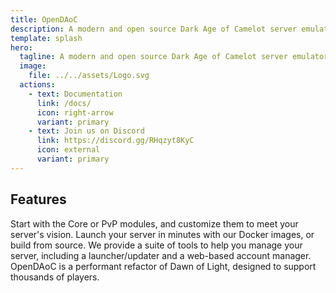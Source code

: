 ```yaml
---
title: OpenDAoC
description: A modern and open source Dark Age of Camelot server emulator.
template: splash
hero:
  tagline: A modern and open source Dark Age of Camelot server emulator.
  image:
    file: ../../assets/Logo.svg
  actions:
    - text: Documentation
      link: /docs/
      icon: right-arrow
      variant: primary
    - text: Join us on Discord
      link: https://discord.gg/RHqzyt8KyC
      icon: external
	  variant: primary
---
```



## Features

<CardGrid stagger>
	<Card title="Modular" icon="puzzle">
		Start with the Core or PvP modules, and customize them to meet your server's vision.
	</Card>
	<Card title="Easy to Deploy" icon="rocket">
		Launch your server in minutes with our Docker images, or build from source.
	</Card>
	<Card title="Extensive Tooling" icon="setting">
		We provide a suite of tools to help you manage your server, including a launcher/updater and a web-based account manager.
	</Card>
	<Card title="Modern and Fast" icon="codePen">
		OpenDAoC is a performant refactor of Dawn of Light, designed to support thousands of players.
	</Card>
</CardGrid>

